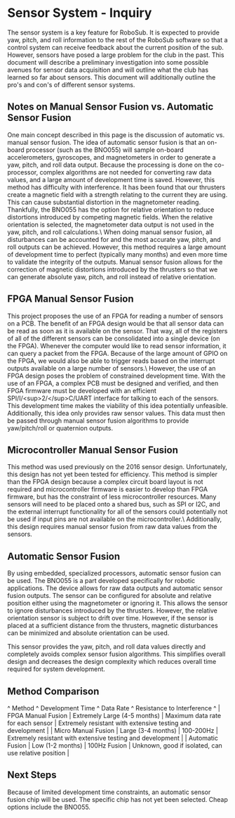 # Sensor System - Inquiry

The sensor system is a key feature for RoboSub. It is expected to provide yaw, pitch, and roll information to the rest of the RoboSub software so that a control system can receive feedback about the current position of the sub. However, sensors have posed a large problem for the club in the past. This document will describe a preliminary investigation into some possible avenues for sensor data acquisition and will outline what the club has learned so far about sensors. This document will additionally outline the pro's and con's of different sensor systems.

## Notes on Manual Sensor Fusion vs. Automatic Sensor Fusion

One main concept described in this page is the discussion of automatic vs. manual sensor fusion. The idea of automatic sensor fusion is that an on-board processor (such as the BNO055) will sample on-board accelerometers, gyroscopes, and magnetometers in order to generate a yaw, pitch, and roll data output. Because the processing is done on the co-processor, complex algorithms are not needed for converting raw data values, and a large amount of development time is saved. However, this method has difficulty with interference. It has been found that our thrusters create a magnetic field with a strength relating to the current they are using. This can cause substantial distortion in the magnetometer reading. Thankfully, the BNO055 has the option for relative orientation to reduce distortions introduced by competing magnetic fields. When the relative orientation is selected, the magnetometer data output is not used in the yaw, pitch, and roll calculations.\\
When doing manual sensor fusion, all disturbances can be accounted for and the most accurate yaw, pitch, and roll outputs can be achieved. However, this method requires a large amount of development time to perfect (typically many months) and even more time to validate the integrity of the outputs. Manual sensor fusion allows for the correction of magnetic distortions introduced by the thrusters so that we can generate absolute yaw, pitch, and roll instead of relative orientation.

## FPGA Manual Sensor Fusion

This project proposes the use of an FPGA for reading a number of sensors on a PCB. The benefit of an FPGA design would be that all sensor data can be read as soon as it is available on the sensor. That way, all of the registers of all of the different sensors can be consolidated into a single device (on the FPGA). Whenever the computer would like to read sensor information, it can query a packet from the FPGA. Because of the large amount of GPIO on the FPGA, we would also be able to trigger reads based on the interrupt outputs available on a large number of sensors.\\
However, the use of an FPGA design poses the problem of constrained development time. With the use of an FPGA, a complex PCB must be designed and verified, and then FPGA firmware must be developed with an efficient SPI/I/\<sup\>2/\</sup\>C/UART interface for talking to each of the sensors. This development time makes the viability of this idea potentially unfeasible. Additionally, this idea only provides raw sensor values. This data must then be passed through manual sensor fusion algorithms to provide yaw/pitch/roll or quaternion outputs.

## Microcontroller Manual Sensor Fusion

This method was used previously on the 2016 sensor design. Unfortunately, this design has not yet been tested for efficiency. This method is simpler than the FPGA design because a complex circuit board layout is not required and microcontroller firmware is easier to develop than FPGA firmware, but has the constraint of less microcontroller resources. Many sensors will need to be placed onto a shared bus, such as SPI or I2C, and the external interrupt functionality for all of the sensors could potentially not be used if input pins are not available on the microcontroller.\\
Additionally, this design requires manual sensor fusion from raw data values from the sensors.

## Automatic Sensor Fusion

By using embedded, specialized processors, automatic sensor fusion can be used. The BNO055 is a part developed specifically for robotic applications. The device allows for raw data outputs and automatic sensor fusion outputs. The sensor can be configured for absolute and relative position either using the magnetometer or ignoring it. This allows the sensor to ignore disturbances introduced by the thrusters. However, the relative orientation sensor is subject to drift over time. However, if the sensor is placed at a sufficient distance from the thrusters, magnetic disturbances can be minimized and absolute orientation can be used.

This sensor provides the yaw, pitch, and roll data values directly and completely avoids complex sensor fusion algorithms. This simplifies overall design and decreases the design complexity which reduces overall time required for system development.

## Method Comparison

^ Method               ^ Development Time              ^ Data Rate                          ^ Resistance to Interference                                  ^
| FPGA Manual Fusion   | Extremely Large (4-5 months)  | Maximum data rate for each sensor  | Extremely resistant with extensive testing and development  |
| Micro Manual Fusion  | Large (3-4 months)            | 100-200Hz                          | Extremely resistant with extensive testing and development  |
| Automatic Fusion     | Low (1-2 months)              | 100Hz Fusion                       | Unknown, good if isolated, can use relative position        |

## Next Steps

Because of limited development time constraints, an automatic sensor fusion chip will be used. The specific chip has not yet been selected. Cheap options include the BNO055.
